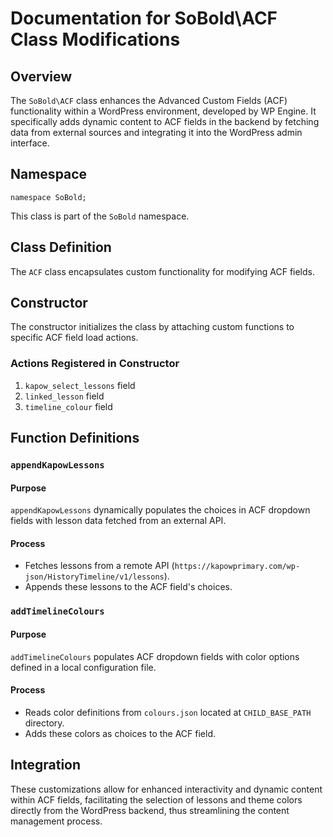 # Documentation for SoBold\ACF Class Modifications

## Overview

The `SoBold\ACF` class enhances the Advanced Custom Fields (ACF) functionality within a WordPress environment, developed by WP Engine. It specifically adds dynamic content to ACF fields in the backend by fetching data from external sources and integrating it into the WordPress admin interface.

## Namespace

```plaintext
namespace SoBold;
```

This class is part of the `SoBold` namespace.

## Class Definition

The `ACF` class encapsulates custom functionality for modifying ACF fields.

## Constructor

The constructor initializes the class by attaching custom functions to specific ACF field load actions.

### Actions Registered in Constructor

1. `kapow_select_lessons` field
2. `linked_lesson` field
3. `timeline_colour` field

## Function Definitions

### `appendKapowLessons`

#### Purpose
`appendKapowLessons` dynamically populates the choices in ACF dropdown fields with lesson data fetched from an external API.

#### Process
- Fetches lessons from a remote API (`https://kapowprimary.com/wp-json/HistoryTimeline/v1/lessons`).
- Appends these lessons to the ACF field's choices.

### `addTimelineColours`

#### Purpose
`addTimelineColours` populates ACF dropdown fields with color options defined in a local configuration file.

#### Process
- Reads color definitions from `colours.json` located at `CHILD_BASE_PATH` directory.
- Adds these colors as choices to the ACF field.

## Integration

These customizations allow for enhanced interactivity and dynamic content within ACF fields, facilitating the selection of lessons and theme colors directly from the WordPress backend, thus streamlining the content management process.
